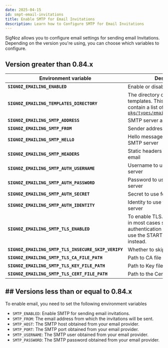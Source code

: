 ```yaml
---
date: 2025-04-15
id: smpt-email-invitations
title: Enable SMTP for Email Invitations
description: Learn how to Configure SMTP for Email Invitations
---
```


SigNoz allows you to configure email settings for sending email Invitations. Depending on the version you're using, you can choose which variables to configure.


## Version greater than 0.84.x

| Environment variable                                | Description                                                                                                                                |
| --------------------------------------------------- | ------------------------------------------------------------------------------------------------------------------------------------------ |
| **`SIGNOZ_EMAILING_ENABLED`**                       | Enable or disable emailing                                                                                                                 |
| **`SIGNOZ_EMAILING_TEMPLATES_DIRECTORY`**           | The directory containing the email templates. This directory should contain a list of files defined at [`pkg/types/emailtypes/template.go`](https://github.com/SigNoz/signoz/blob/9e13245d1b2781a193b718b6ca43d79691b82df2/pkg/types/emailtypes/template.go) |
| **`SIGNOZ_EMAILING_SMTP_ADDRESS`**                  | SMTP server address (host:port)                                                                                                           |
| **`SIGNOZ_EMAILING_SMTP_FROM`**                     | Sender address                                                                                                                             |
| **`SIGNOZ_EMAILING_SMTP_HELLO`**                    | Hello message to use for the SMTP server                                                                                                   |
| **`SIGNOZ_EMAILING_SMTP_HEADERS`**                  | Static headers to send with the email                                                                                                      |
| **`SIGNOZ_EMAILING_SMTP_AUTH_USERNAME`**            | Username to use for the SMTP server                                                                                                        |
| **`SIGNOZ_EMAILING_SMTP_AUTH_PASSWORD`**            | Password to use for the SMTP server                                                                                                        |
| **`SIGNOZ_EMAILING_SMTP_AUTH_SECRET`**              | Secret to use for the SMTP server                                                                                                          |
| **`SIGNOZ_EMAILING_SMTP_AUTH_IDENTITY`**            | Identity to use for the SMTP server                                                                                                        |
| **`SIGNOZ_EMAILING_SMTP_TLS_ENABLED`**              | To enable TLS. It should be false in most cases since the authentication mechanism should use the STARTTLS extension instead.              |
| **`SIGNOZ_EMAILING_SMTP_TLS_INSECURE_SKIP_VERIFY`** | Whether to skip TLS verification                                                                                                           |
| **`SIGNOZ_EMAILING_SMTP_TLS_CA_FILE_PATH`**         | Path to CA file                                                                                                                            |
| **`SIGNOZ_EMAILING_SMTP_TLS_KEY_FILE_PATH`**        | Path to Key file                                                                                                                           |
| **`SIGNOZ_EMAILING_SMTP_TLS_CERT_FILE_PATH`**       | Path to the Certificate file                                                                                                               |

## ## Versions less than or equal to 0.84.x

To enable email, you need to set the following environment variables

- `SMTP_ENABLED`: Enable SMTP for sending email invitations.
- `SMTP_FROM`: The email address from which the invitations will be sent.
- `SMTP_HOST`: The SMTP host obtained from your email provider.
- `SMTP_PORT`: The SMTP port obtained from your email provider.
- `SMTP_USERNAME`: The SMTP user obtained from your email provider.
- `SMTP_PASSWORD`: The SMTP password obtained from your email provider.

